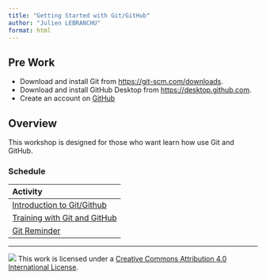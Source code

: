 ```yaml
---
title: "Getting Started with Git/GitHub"
author: "Julien LEBRANCHU"
format: html
---
```


:::{.callout-tip}

## Pre Work

<!-- - Install [latest](https://www.rstudio.com/products/rstudio/download/#download) version of RStudio -->
- Download and install Git from <https://git-scm.com/downloads>.
- Download and install GitHub Desktop from <https://desktop.github.com>.
- Create an account on [GitHub](https://www.github.com)

:::


## Overview

This workshop is designed for those who want learn how use Git and GitHub.

### Schedule

| Activity                                              |
|:------------------------------------------------------|
| [Introduction to Git/Github](materials/git-github-intro.html) |
| [Training with Git and GitHub ](materials/git-training.html) |
| [Git Reminder](materials/git-reminder.html) |

------------------------------------------------------------------------

![](https://i.creativecommons.org/l/by/4.0/88x31.png) This work is
licensed under a [Creative Commons Attribution 4.0 International
License](https://creativecommons.org/licenses/by/4.0/).